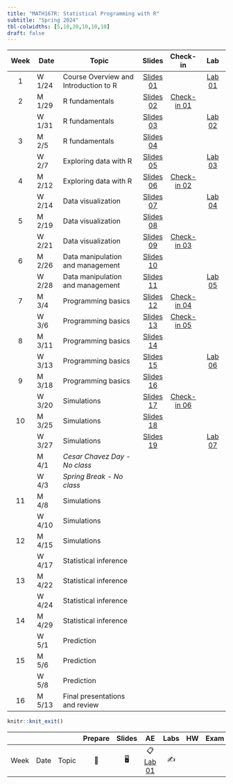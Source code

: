 ```yaml
---
title: "MATH167R: Statistical Programming with R"
subtitle: "Spring 2024"
tbl-colwidths: [5,10,20,10,10,10]
draft: false
---
```


::: column-screen-inset-right
| Week | Date   | Topic                                 |                                   Slides                                    |                           Check-in                            |                      Lab                      |
|:-------:|---------|---------------------------|:-------:|:-------:|:-------:|
|  1   | W 1/24 | Course Overview and Introduction to R |          [Slides 01](slides/01_overview.html){.label .label-green}          |                                                               | [Lab 01](labs/01_lab.html){.label .label-red} |
|  2   | M 1/29 | R fundamentals                        |      [Slides 02](slides/02_objects-classes.html){.label .label-green}       | [Check-in 01](checkins/01_checkin.html){.label .label-purple} |                                               |
|      | W 1/31 | R fundamentals                        | [Slides 03](slides/03_functions-vectors-matrices.html){.label .label-green} |                                                               | [Lab 02](labs/02_lab.html){.label .label-red} |
|  3   | M 2/5  | R fundamentals                        |     [Slides 04](slides/04_lists-data-frames.html){.label .label-green}      |                                                               |                                               |
|      | W 2/7  | Exploring data with R                 |       [Slides 05](slides/05_exploring-data.html){.label .label-green}       |                                                               | [Lab 03](labs/03_lab.html){.label .label-red} |
|  4   | M 2/12 | Exploring data with R                 |       [Slides 06](slides/06_factors-groups.html){.label .label-green}       | [Check-in 02](checkins/02_checkin.html){.label .label-purple} |                                               |
|      | W 2/14 | Data visualization                    |      [Slides 07](slides/07_visualizing-data.html){.label .label-green}      |                                                               | [Lab 04](labs/04_lab.html){.label .label-red} |
|  5   | M 2/19 | Data visualization                    |   [Slides 08](slides/08_advanced-visualization.html){.label .label-green}   |                                                               |                                               |
|      | W 2/21 | Data visualization                    |        [Slides 09](slides/09_merging-data.html){.label .label-green}        | [Check-in 03](checkins/03_checkin.html){.label .label-purple} |                                               |
|  6   | M 2/26 | Data manipulation and management      |    [Slides 10](slides/10_data-management.html){.label .label-green}                                                                          |                                                               |                                               |
|      | W 2/28 | Data manipulation and management      |    [Slides 11](slides/11_spatial-data.html){.label .label-green}                                                                          |                                                               |  [Lab 05](labs/05_lab.html){.label .label-red}                                             |
|  7   | M 3/4  | Programming basics                    |  [Slides 12](slides/12_programming-basics.html){.label .label-green}                                                                            |      [Check-in 04](checkins/04_checkin.html){.label .label-purple}                                                         |                                               |
|      | W 3/6  | Programming basics                       |  [Slides 13](slides/13_functions-loops.html){.label .label-green}                                                                            |      [Check-in 05](checkins/05_checkin.html){.label .label-purple}                                                           |                                               |
|  8   | M 3/11 | Programming basics                    |  [Slides 14](slides/14_environment-scope.html){.label .label-green}                                                                            |                                                               |                                               |
|      | W 3/13 | Programming basics                    |  [Slides 15](slides/15_data-analysis-functions.html){.label .label-green}                                                                           |                                                               |  [Lab 06](labs/06_lab.html){.label .label-red}                                               |
|  9   | M 3/18 | Programming basics                    |  [Slides 16](slides/16_debugging.html){.label .label-green}                                                                             |                                                               |                                               |
|      | W 3/20 | Simulations                    |  [Slides 17](slides/17_simulations.html){.label .label-green}                                                                             |   [Check-in 06](checkins/06_checkin.html){.label .label-purple}                                                               |                                               |
|  10  | M 3/25 | Simulations                    |  [Slides 18](slides/18_more-simulations.html){.label .label-green}                                                                           |                                                               |                                               |
|      | W 3/27 | Simulations                           |  [Slides 19](slides/19_simulation-based-inference.html){.label .label-green}                                                                           |                                                               | [Lab 07](labs/07_lab.html){.label .label-red}                                              |
|      | M 4/1  | *Cesar Chavez Day - No class*         |                                                                             |                                                               |                                               |
|      | W 4/3  | *Spring Break - No class*             |                                                                             |                                                               |                                               |
|  11  | M 4/8  | Simulations                           |                                                                             |                                                               |                                               |
|      | W 4/10 | Simulations                           |                                                                             |                                                               |                                               |
|  12  | M 4/15 | Simulations                           |                                                                             |                                                               |                                               |
|      | W 4/17 | Statistical inference                 |                                                                             |                                                               |                                               |
|  13  | M 4/22 | Statistical inference                 |                                                                             |                                                               |                                               |
|      | W 4/24 | Statistical inference                 |                                                                             |                                                               |                                               |
|  14  | M 4/29 | Statistical inference                 |                                                                             |                                                               |                                               |
|      | W 5/1  | Prediction                            |                                                                             |                                                               |                                               |
|  15  | M 5/6  | Prediction                            |                                                                             |                                                               |                                               |
|      | W 5/8  | Prediction                            |                                                                             |                                                               |                                               |
|  16  | M 5/13 | Final presentations and review        |                                                                             |                                                               |                                               |
:::

```r
knitr::knit_exit()
```

|      |      |       | Prepare | Slides |                    AE                    | Labs | HW  | Exam | Project |
|--------|--------|--------|:------:|:------:|:------:|:------:|:------:|:------:|:------:|
| Week | Date | Topic |   📖    |   🖥️   | 📋 [Lab 01](hello){.label .label-purple} |  ✍️  |     |      |         |
